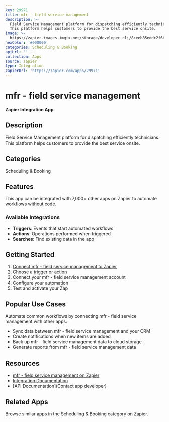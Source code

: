 ```yaml
---
key: 29971
title: mfr - field service management
description: >-
  Field Service Management platform for dispatching efficiently technicians.
  This platform helps customers to provide the best service onsite.
image: >-
  https://zapier-images.imgix.net/storage/developer_cli/8ceeb85eddc2f6b9b87dfa79908dc5dd.png?auto=format%2Ccompress&ixlib=python-3.0.0&q=50
hexColor: '#000000'
categories: Scheduling & Booking
apiUrl: ''
collection: Apps
source: zapier
type: Integration
zapierUrl: 'https://zapier.com/apps/29971'
---
```

# mfr - field service management

**Zapier Integration App**

## Description

Field Service Management platform for dispatching efficiently technicians. This platform helps customers to provide the best service onsite.

## Categories

Scheduling & Booking

## Features

This app can be integrated with 7,000+ other apps on Zapier to automate workflows without code.

### Available Integrations

- **Triggers**: Events that start automated workflows
- **Actions**: Operations performed when triggered
- **Searches**: Find existing data in the app

## Getting Started

1. [Connect mfr - field service management to Zapier](https://zapier.com/apps/29971)
2. Choose a trigger or action
3. Connect your mfr - field service management account
4. Configure your automation
5. Test and activate your Zap

## Popular Use Cases

Automate common workflows by connecting mfr - field service management with other apps:

- Sync data between mfr - field service management and your CRM
- Create notifications when new items are added
- Back up mfr - field service management data to cloud storage
- Generate reports from mfr - field service management data

## Resources

- [mfr - field service management on Zapier](https://zapier.com/apps/29971)
- [Integration Documentation](https://zapier.com/apps/29971/integrations)
- [API Documentation](Contact app developer)

## Related Apps

Browse similar apps in the Scheduling & Booking category on Zapier.
